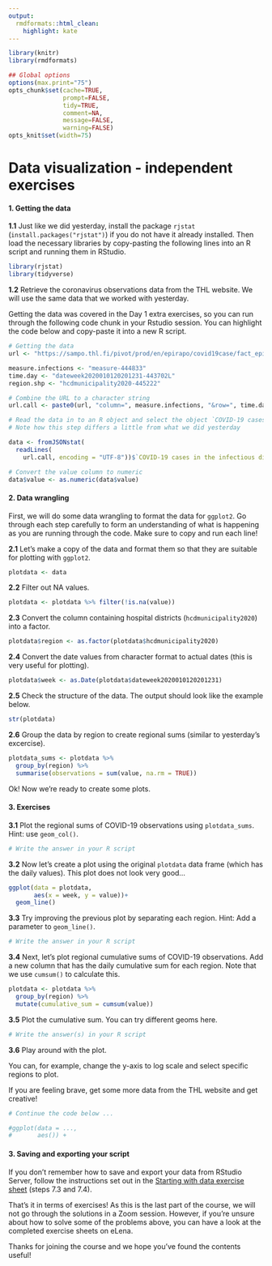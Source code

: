 ```yaml
---
output:
  rmdformats::html_clean:
    highlight: kate
---
```



```r
library(knitr)
library(rmdformats)

## Global options
options(max.print="75")
opts_chunk$set(cache=TRUE,
               prompt=FALSE,
               tidy=TRUE,
               comment=NA,
               message=FALSE,
               warning=FALSE)
opts_knit$set(width=75)
```

# Data visualization - independent exercises

#### **1. Getting the data**

**1.1** Just like we did yesterday, install the package `rjstat` (`install.packages("rjstat")`) if you do not have it already installed. Then load the necessary libraries by copy-pasting the following lines into an R script and running them in RStudio.

```r
library(rjstat)
library(tidyverse)
```

**1.2** Retrieve the coronavirus observations data from the THL website. We will use the same data that we worked with yesterday.

Getting the data was covered in the Day 1 extra exercises, so you can run through the following code chunk in your Rstudio session. You can highlight the code below and copy-paste it into a new R script.

```r

# Getting the data
url <- "https://sampo.thl.fi/pivot/prod/en/epirapo/covid19case/fact_epirapo_covid19case.json?"

measure.infections <- "measure-444833"
time.day <- "dateweek2020010120201231-443702L"
region.shp <- "hcdmunicipality2020-445222"

# Combine the URL to a character string
url.call <- paste0(url, "column=", measure.infections, "&row=", time.day, "&row=", region.shp)

# Read the data in to an R object and select the object `COVID-19 cases in the infectious diseases registry`
# Note how this step differs a little from what we did yesterday

data <- fromJSONstat(
  readLines(
    url.call, encoding = "UTF-8"))$`COVID-19 cases in the infectious diseases registry`

# Convert the value column to numeric
data$value <- as.numeric(data$value)
```

#### **2. Data wrangling**

First, we will do some data wrangling to format the data for `ggplot2`. Go through each step carefully to form an understanding of what is happening as you are running through the code. Make sure to copy and run each line!

**2.1** Let's make a copy of the data and format them so that they are suitable for plotting with `ggplot2`.

```r
plotdata <- data
```

**2.2** Filter out NA values.

```r
plotdata <- plotdata %>% filter(!is.na(value))
```

**2.3** Convert the column containing hospital districts (`hcdmunicipality2020`) into a factor.

```r
plotdata$region <- as.factor(plotdata$hcdmunicipality2020)
```

**2.4** Convert the date values from character format to actual dates (this is very useful for plotting).

```r
plotdata$week <- as.Date(plotdata$dateweek2020010120201231)
```

**2.5** Check the structure of the data. The output should look like the example below.
```r
str(plotdata)
```

**2.6** Group the data by region to create regional sums (similar to yesterday's excercise).

```r
plotdata_sums <- plotdata %>%
  group_by(region) %>%
  summarise(observations = sum(value, na.rm = TRUE))
```

Ok! Now we're ready to create some plots.

#### **3. Exercises**

**3.1** Plot the regional sums of COVID-19 observations using `plotdata_sums`. Hint: use `geom_col()`.

```r
# Write the answer in your R script

```

**3.2** Now let's create a plot using the original `plotdata` data frame (which has the daily values).
This plot does not look very good...

```r
ggplot(data = plotdata,
       aes(x = week, y = value))+
  geom_line()
```

**3.3** Try improving the previous plot by separating each region. Hint: Add a parameter to `geom_line()`.

```r
# Write the answer in your R script

```

**3.4** Next, let's plot regional cumulative sums of COVID-19 observations. Add a new column that has the daily cumulative sum for each region. Note that we use `cumsum()` to calculate this.

```r
plotdata <- plotdata %>%
  group_by(region) %>%
  mutate(cumulative_sum = cumsum(value))
```

**3.5** Plot the cumulative sum. You can try different geoms here.

```r
# Write the answer(s) in your R script

```

**3.6** Play around with the plot.

You can, for example, change the y-axis to log scale and select specific regions to plot.

If you are feeling brave, get some more data from the THL website and get creative!

```r

# Continue the code below ...

#ggplot(data = ...,
#       aes()) +

```

#### **3. Saving and exporting your script**

If you don't remember how to save and export your data from RStudio Server, follow the instructions set out in the [Starting with data exercise sheet](https://e-learn.csc.fi/mod/resource/view.php?id=574) (steps 7.3 and 7.4).

That's it in terms of exercises! As this is the last part of the course, we will not go through the solutions in a Zoom session. However, if you're unsure about how to solve some of the problems above, you can have a look at the completed exercise sheets on eLena.

Thanks for joining the course and we hope you've found the contents useful!